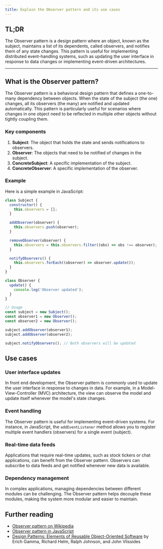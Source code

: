 ```yaml
---
title: Explain the Observer pattern and its use cases
---
```


## TL;DR

The Observer pattern is a design pattern where an object, known as the subject, maintains a list of its dependents, called observers, and notifies them of any state changes. This pattern is useful for implementing distributed event-handling systems, such as updating the user interface in response to data changes or implementing event-driven architectures.

---

## What is the Observer pattern?

The Observer pattern is a behavioral design pattern that defines a one-to-many dependency between objects. When the state of the subject (the one) changes, all its observers (the many) are notified and updated automatically. This pattern is particularly useful for scenarios where changes in one object need to be reflected in multiple other objects without tightly coupling them.

### Key components

1. **Subject**: The object that holds the state and sends notifications to observers.
2. **Observer**: The objects that need to be notified of changes in the subject.
3. **ConcreteSubject**: A specific implementation of the subject.
4. **ConcreteObserver**: A specific implementation of the observer.

### Example

Here is a simple example in JavaScript:

```js live
class Subject {
  constructor() {
    this.observers = [];
  }

  addObserver(observer) {
    this.observers.push(observer);
  }

  removeObserver(observer) {
    this.observers = this.observers.filter((obs) => obs !== observer);
  }

  notifyObservers() {
    this.observers.forEach((observer) => observer.update());
  }
}

class Observer {
  update() {
    console.log('Observer updated');
  }
}

// Usage
const subject = new Subject();
const observer1 = new Observer();
const observer2 = new Observer();

subject.addObserver(observer1);
subject.addObserver(observer2);

subject.notifyObservers(); // Both observers will be updated
```

## Use cases

### User interface updates

In front end development, the Observer pattern is commonly used to update the user interface in response to changes in data. For example, in a Model-View-Controller (MVC) architecture, the view can observe the model and update itself whenever the model's state changes.

### Event handling

The Observer pattern is useful for implementing event-driven systems. For instance, in JavaScript, the `addEventListener` method allows you to register multiple event handlers (observers) for a single event (subject).

### Real-time data feeds

Applications that require real-time updates, such as stock tickers or chat applications, can benefit from the Observer pattern. Observers can subscribe to data feeds and get notified whenever new data is available.

### Dependency management

In complex applications, managing dependencies between different modules can be challenging. The Observer pattern helps decouple these modules, making the system more modular and easier to maintain.

## Further reading

- [Observer pattern on Wikipedia](https://en.wikipedia.org/wiki/Observer_pattern)
- [Observer pattern in JavaScript](https://www.dofactory.com/javascript/observer-design-pattern)
- [Design Patterns: Elements of Reusable Object-Oriented Software](https://www.amazon.com/Design-Patterns-Elements-Reusable-Object-Oriented/dp/0201633612) by Erich Gamma, Richard Helm, Ralph Johnson, and John Vlissides
